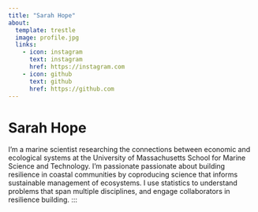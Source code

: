 ```yaml
---
title: "Sarah Hope"
about:
  template: trestle
  image: profile.jpg
  links:
    - icon: instagram
      text: instagram
      href: https://instagram.com
    - icon: github
      text: github
      href: https://github.com
---
```


# Sarah Hope

I'm a marine scientist researching the connections between economic and ecological systems at the University of Massachusetts School for Marine Science and Technology. I'm passionate passionate about building resilience in coastal communities by coproducing science that informs sustainable management of ecosystems. I use statistics to understand problems that span multiple disciplines, and engage collaborators in resilience building.
:::

